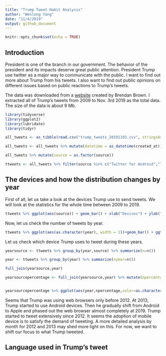 ```yaml
---
title: "Trump Tweet Habit Analysis"
author: "Wenlong Yang"
date: "11/4/2019"
output: github_document
---
```


```r
knitr::opts_chunk$set(echo = TRUE)
```

## Introduction

President is one of the branch in our government. The behavior of the president and its impacts deserve great public attention. President Trump use twitter as a major way to communicate with the public. I want to find out more about Trump from his tweets. I also want to find out public opinions on different issues based on public reactions to Trump's tweets.

The data was downloaded from a [website](http://http://www.trumptwitterarchive.com/data/realdonaldtrump/) created by Brendan Brown. I extracted all of Trump's tweets from 2009 to Nov. 3rd 2019 as the total data. The size of the data is about 9 Mb.

```r
library(tidyverse)
library(ggplot2)
library(lubridate)
library(tidyr)

all_tweets <- as_tibble(read.csv("trump_tweets_20191103.csv", stringsAsFactors=FALSE))

all_tweets <- all_tweets %>% mutate(datetime = as_datetime(created_at)) %>% mutate(year = year(datetime), month = month(datetime), day = day(datetime), hour = hour(datetime), minute = minute(datetime))

all_tweets %>% mutate(source = as.factor(source))

ttweets <- all_tweets %>% filter(source %in% c("Twitter for Android","Twitter for iPhone","Twitter Web Client"))


```

## The devices and how the distribution changes by year
First of all, let us take a look at the devices Trump use to send tweets. We will look at the statistics for the whole time between 2009 to 2019.

```r
ttweets %>% ggplot(aes(source)) + geom_bar() + xlab("Devices") + ylab("Count") + ggtitle("Fig. 1. Trump tweeting devices")
```

Now, let us check the number of tweets by year.

```r
ttweets %>% ggplot(aes(as.character(year), width = 1))+geom_bar() + ggtitle("Fig. 2. Trump tweets by year") + xlab("Year") + ylab("Count")
```

Let us check which device Trump uses to tweet during these years.

```r

yearsource <- ttweets %>% group_by(year,source) %>% summarize(n=n())

year <- ttweets %>% group_by(year) %>% summarize(nyear=n())

full_join(yearsource,year)

yearsourcepercentage <- full_join(yearsource,year) %>% mutate(npercentage = n/nyear)



```

```r
yearsourcepercentage %>% ggplot(aes(year,npercentage,color=as.character(source)))+geom_line(aes(year,npercentage))+geom_point() + scale_x_continuous(breaks=seq(2009,2019,2)) + ggtitle("Fig. 3. Trump tweeting device by year") + labs(color="Device") + ylab("Percentage") + xlab("Year")
```

Seems that Trump was using web browsers only before 2012. At 2013, Trump started to use Android devices. Then he gradually shift from Android to Apple and phased out the web browser almost completely at 2019. Trump started to tweet extensively since 2012. It seems the adoption of mobile device is to satisfy the demand of tweeting. A more detailed analysis by month for 2012 and 2013 may shed more light on this. For now, we want to shift our focus to what Trump tweeted.

## Language used in Trump's tweet

